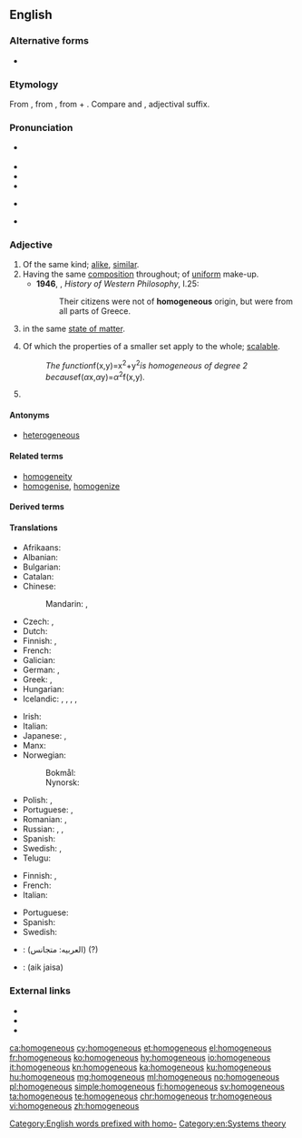 ==English==

===Alternative forms===
* {{context|deprecated|lang=en}} {{alternative form of|homogenous|lang=en}}

===Etymology===
From {{etyl|ML.|en}} {{m|la|homogeneus}}, from {{etyl|grc|en}} {{m|grc|ὁμογενής||of the same race, family or kind}}, from {{m|grc|ὁμός||same}} + {{m|grc|γένος||kind}}. Compare {{m|grc|homo-||same}} and {{m|en|-ous}}, adjectival suffix.

===Pronunciation===
* {{a|UK}} {{IPA|/ˌhɒ.məˈdʒiː.nɪəs/|lang=en}}
* {{audio|Homogeneous-UK.ogg|Audio (UK)|lang=en}}
* {{audio|En-uk-homogeneous.ogg|Audio (UK)|lang=en}}
* {{audio|En-us-homogeneous.ogg|Audio (US)|lang=en}}

* {{a|US}} {{IPA|/ˌhɒ.moʊˈdʒɛ.nɪəs/|lang=en}}
* {{audio|Homogeneous-US.ogg|Audio (US)|lang=en}}

===Adjective===
{{en-adj|-}}

# Of the same kind; [[alike]], [[similar]].
# Having the same [[composition]] throughout; of [[uniform]] make-up.
#* '''1946''', {{w|Bertrand Russell}}, ''History of Western Philosophy'', I.25:
#*: Their citizens were not of '''homogeneous''' origin, but were from all parts of Greece.
# {{context|chemistry|lang=en}} in the same [[state of matter]].
# {{context|mathematics|lang=en}} Of which the properties of a smaller set apply to the whole; [[scalable]].
#: ''The function ''f(x,y)=x<sup>2</sup>+y<sup>2</sup>'' is homogeneous of degree 2 because ''f(''α''x,''α''y)=''α''<sup>2</sup>f(x,y)''.''
# {{context|deprecated|lang=en}} {{alternative form of|homogenous|lang=en}}

====Antonyms====
* [[heterogeneous]]

====Related terms====
* [[homogeneity]]
* [[homogenise]], [[homogenize]]

====Derived terms====
{{der3|homogeneous mixture|homogeneous broadening|homogeneous catalysis|homogeneous coordinate|homogeneous function|homogeneous ideal|homogeneous number|homogeneous polynomial|homogeneous radiation|homogeneous society|homogeneous space|homogeneous system|lang=en}}

====Translations====
{{trans-top|of the same kind; alike, similar}}
* Afrikaans: {{t|af|homogeen}}
* Albanian: {{t+|sq|homogjen}}
* Bulgarian: {{t+|bg|еднороден|sc=Cyrl}}
* Catalan: {{t+|ca|homogeni}}
* Chinese:
*: Mandarin: {{t+|cmn|同質|sc=Hani}}, {{t+|cmn|同质|tr=tóngzhí, tóngzhì|sc=Hani}}
* Czech: {{t|cs|stejnorodý}}, {{t|cs|homogenní}}
* Dutch: {{t+|nl|homogeen}}
* Finnish: {{t+|fi|samanlainen}}, {{t+|fi|homogeeninen}}
* French: {{t+|fr|homogène}}
* Galician: {{t+|gl|homoxéneo}}
* German: {{t+|de|homogen}}, {{t+|de|gleichartig}}
* Greek: {{t+|el|ομοιογενής|m|f}}, {{t+|el|ομογενής|m|f}}
* Hungarian: {{t+|hu|homogén}}
* Icelandic: {{t|is|einsleitur|m}}, {{t|is|einleitur|m}}, {{t|is|eingerður|m}}, {{t|is|samkynja|m}}, {{t|is|samleitur|m}}
{{trans-mid}}
* Irish: {{t|ga|aonchineálach}}
* Italian: {{t+|it|omogeneo}}
* Japanese: {{t|ja|均質|tr=きんしつ, kinshitsu|sc=Jpan}}, {{t|ja|同質|tr=どうしつ, dōshitsu|sc=Jpan}}
* Manx: {{t|gv|cocheintagh}}
* Norwegian:
*: Bokmål: {{t+|nb|homogen}}
*: Nynorsk: {{t|nn|homogen}}
* Polish: {{t|pl|jednorodny|m}}, {{t+|pl|jednolity|m}}
* Portuguese: {{t+|pt|homogêneo}}, {{t+|pt|homogéneo}}
* Romanian: {{t+|ro|omogen|m}}, {{t|ro|omogenă|f}}
* Russian: {{t+|ru|одноро́дный}}, {{t+|ru|гомоге́нный}}, {{t+|ru|единообра́зный}}
* Spanish: {{t+|es|homogéneo}}
* Swedish: {{t+|sv|homogen}}, {{t+|sv|enhetlig}}
* Telugu: {{t+|te|సజాతి|tr=sajāthi|sc=Telu}}
{{trans-bottom}}

{{trans-top|having the same composition throughout}}
* Finnish: {{t|fi|tasa-aineinen}}, {{t+|fi|homogeeninen}}
* French: {{t+|fr|homogène}}
* Italian: {{t+|it|omogeneo}}
{{trans-mid}}
* Portuguese: {{t+|pt|homogêneo}}
* Spanish: {{t+|es|homogéneo}}
* Swedish: {{t+|sv|homogen}}
{{trans-bottom}}

{{checktrans-top}}
* {{ttbc|ar}}: (العربيه: متجانس) (?) {{attention|ar}}
* {{ttbc|ur}}: (aik jaisa) {{rfscript|und|sc=Arab}}
{{trans-bottom}}

===External links===
* {{R:Webster 1913}}
* {{R:Century 1911}}
* {{R:OneLook}}

[[Category:English words prefixed with homo-]]
[[Category:en:Systems theory]]

[[ca:homogeneous]]
[[cy:homogeneous]]
[[et:homogeneous]]
[[el:homogeneous]]
[[fr:homogeneous]]
[[ko:homogeneous]]
[[hy:homogeneous]]
[[io:homogeneous]]
[[it:homogeneous]]
[[kn:homogeneous]]
[[ka:homogeneous]]
[[ku:homogeneous]]
[[hu:homogeneous]]
[[mg:homogeneous]]
[[ml:homogeneous]]
[[no:homogeneous]]
[[pl:homogeneous]]
[[simple:homogeneous]]
[[fi:homogeneous]]
[[sv:homogeneous]]
[[ta:homogeneous]]
[[te:homogeneous]]
[[chr:homogeneous]]
[[tr:homogeneous]]
[[vi:homogeneous]]
[[zh:homogeneous]]
